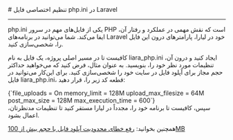 

<Layout>
<Head>
<title>مستندات تنظیم اختصاصی php.ini در Laravel - لیارا</title>
</Head>
# تنظیم اختصاصی فایل php.ini در Laravel
<hr className="mb-2" />

<Important>php.ini</Important> یکی از فایل‌های مهم در سرور PHP است که نقش مهمی در عملکرد و رفتار آن، ایفا می‌کند. شما می‌توانید در برنامه‌های 
Laravel خود در لیارا، پارامترهای درون این فایل را، شخصی‌سازی کنید.

کافیست تا در مسیر اصلی پروژه، یک فایل به نام <Important>liara_php.ini</Important> ایجاد کنید و درون آن، تنظیمات مورد نظر خود را، بنویسید. به عنوان مثال، فرض کنید که می‌خواهید حداکثر حجم مجاز برای آپلود فایل در سایت خود را شخصی‌سازی کنید. برای این‌کار می‌توانید در فایل <Important>liara_php.ini</Important>، قطعه کد زیر را، قرار دهید:

<div className="h-2" />
<div dir="ltr">
<Highlight className='ini'>
{`file_uploads = On
memory_limit = 128M
upload_max_filesize = 64M
post_max_size = 128M
max_execution_time = 600`}
</Highlight>
</div>
<div className="h-2" />
سپس، کافیست تا برنامه خود را، مجدداً در لیارا مستقر کنید تا تنظیمات مدنظرتان، اعمال بشود.

<Alert variant='success'>
<p>
  همچنین بخوانید: <a href="/paas/laravel/fix-common-errors/upload-size-limit" className="blue-link">رفع خطای محدودیت آپلود فایل با حجم بیش از 100MB</a>
</p>
</Alert>
<NextPage next="./use-queues" />
</Layout>